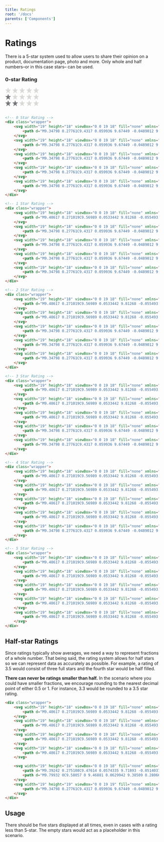 ```yaml
---
title: Ratings
root: '/docs'
parents: ['Components']
---
```



# Ratings

There is a 5-star system used to allow users to share their opinion on a product, documentation page, photo and more. Only whole and half numbers–or in this case stars– can be used.

### 0-star Rating

<ComponentPreview>
<div class="wrapper">
    <svg width="19" height="18" viewBox="0 0 19 18" fill="none" xmlns="http://www.w3.org/2000/svg">
        <path d="M9.34798 0.27761C9.4317 0.059936 9.67449 -0.0489012 9.8838 0.0348197C10.001 0.0766801 10.0847 0.168773 10.1266 0.27761L12.2447 6.28877H18.2308C18.4652 6.28877 18.6494 6.47296 18.6494 6.70738C18.6494 6.83296 18.5991 6.95017 18.5071 7.02552L13.5089 11.1697L15.6019 17.4571C15.6773 17.6748 15.5517 17.9176 15.334 17.9846C15.2084 18.0264 15.0661 18.0013 14.9573 17.926L9.74147 14.0999L4.52566 17.926C4.34147 18.0599 4.07356 18.0181 3.93961 17.8339C3.86426 17.7251 3.83914 17.5827 3.881 17.4571L5.97403 11.1697L0.975888 7.02552C0.800074 6.87482 0.774958 6.60691 0.934028 6.4311C1.00938 6.33901 1.11821 6.28877 1.2438 6.28877H7.22984L9.34798 0.27761Z" fill="#D9D9D6" />
    </svg>
    <svg width="19" height="18" viewBox="0 0 19 18" fill="none" xmlns="http://www.w3.org/2000/svg">
        <path d="M9.34798 0.27761C9.4317 0.059936 9.67449 -0.0489012 9.8838 0.0348197C10.001 0.0766801 10.0847 0.168773 10.1266 0.27761L12.2447 6.28877H18.2308C18.4652 6.28877 18.6494 6.47296 18.6494 6.70738C18.6494 6.83296 18.5991 6.95017 18.5071 7.02552L13.5089 11.1697L15.6019 17.4571C15.6773 17.6748 15.5517 17.9176 15.334 17.9846C15.2084 18.0264 15.0661 18.0013 14.9573 17.926L9.74147 14.0999L4.52566 17.926C4.34147 18.0599 4.07356 18.0181 3.93961 17.8339C3.86426 17.7251 3.83914 17.5827 3.881 17.4571L5.97403 11.1697L0.975888 7.02552C0.800074 6.87482 0.774958 6.60691 0.934028 6.4311C1.00938 6.33901 1.11821 6.28877 1.2438 6.28877H7.22984L9.34798 0.27761Z" fill="#D9D9D6" />
    </svg>
    <svg width="19" height="18" viewBox="0 0 19 18" fill="none" xmlns="http://www.w3.org/2000/svg">
        <path d="M9.34798 0.27761C9.4317 0.059936 9.67449 -0.0489012 9.8838 0.0348197C10.001 0.0766801 10.0847 0.168773 10.1266 0.27761L12.2447 6.28877H18.2308C18.4652 6.28877 18.6494 6.47296 18.6494 6.70738C18.6494 6.83296 18.5991 6.95017 18.5071 7.02552L13.5089 11.1697L15.6019 17.4571C15.6773 17.6748 15.5517 17.9176 15.334 17.9846C15.2084 18.0264 15.0661 18.0013 14.9573 17.926L9.74147 14.0999L4.52566 17.926C4.34147 18.0599 4.07356 18.0181 3.93961 17.8339C3.86426 17.7251 3.83914 17.5827 3.881 17.4571L5.97403 11.1697L0.975888 7.02552C0.800074 6.87482 0.774958 6.60691 0.934028 6.4311C1.00938 6.33901 1.11821 6.28877 1.2438 6.28877H7.22984L9.34798 0.27761Z" fill="#D9D9D6" />
    </svg>
    <svg width="19" height="18" viewBox="0 0 19 18" fill="none" xmlns="http://www.w3.org/2000/svg">
        <path d="M9.34798 0.27761C9.4317 0.059936 9.67449 -0.0489012 9.8838 0.0348197C10.001 0.0766801 10.0847 0.168773 10.1266 0.27761L12.2447 6.28877H18.2308C18.4652 6.28877 18.6494 6.47296 18.6494 6.70738C18.6494 6.83296 18.5991 6.95017 18.5071 7.02552L13.5089 11.1697L15.6019 17.4571C15.6773 17.6748 15.5517 17.9176 15.334 17.9846C15.2084 18.0264 15.0661 18.0013 14.9573 17.926L9.74147 14.0999L4.52566 17.926C4.34147 18.0599 4.07356 18.0181 3.93961 17.8339C3.86426 17.7251 3.83914 17.5827 3.881 17.4571L5.97403 11.1697L0.975888 7.02552C0.800074 6.87482 0.774958 6.60691 0.934028 6.4311C1.00938 6.33901 1.11821 6.28877 1.2438 6.28877H7.22984L9.34798 0.27761Z" fill="#D9D9D6" />
    </svg>
    <svg width="19" height="18" viewBox="0 0 19 18" fill="none" xmlns="http://www.w3.org/2000/svg">
        <path d="M9.34798 0.27761C9.4317 0.059936 9.67449 -0.0489012 9.8838 0.0348197C10.001 0.0766801 10.0847 0.168773 10.1266 0.27761L12.2447 6.28877H18.2308C18.4652 6.28877 18.6494 6.47296 18.6494 6.70738C18.6494 6.83296 18.5991 6.95017 18.5071 7.02552L13.5089 11.1697L15.6019 17.4571C15.6773 17.6748 15.5517 17.9176 15.334 17.9846C15.2084 18.0264 15.0661 18.0013 14.9573 17.926L9.74147 14.0999L4.52566 17.926C4.34147 18.0599 4.07356 18.0181 3.93961 17.8339C3.86426 17.7251 3.83914 17.5827 3.881 17.4571L5.97403 11.1697L0.975888 7.02552C0.800074 6.87482 0.774958 6.60691 0.934028 6.4311C1.00938 6.33901 1.11821 6.28877 1.2438 6.28877H7.22984L9.34798 0.27761Z" fill="#D9D9D6" />
    </svg>
</div>
<div class="wrapper mb-3">
    <svg width="19" height="18" viewBox="0 0 19 18" fill="none" xmlns="http://www.w3.org/2000/svg">
        <path d="M9.48617 0.271019C9.56989 0.0533442 9.81268 -0.055493 10.022 0.0282279C10.1392 0.0700883 10.2229 0.162181 10.2648 0.271019L12.3829 6.28218H18.369C18.6034 6.28218 18.7876 6.46637 18.7876 6.70079C18.7876 6.82637 18.7373 6.94358 18.6452 7.01893L13.6471 11.1631L15.7401 17.4506C15.8155 17.6682 15.6899 17.911 15.4722 17.978C15.3466 18.0199 15.2043 17.9947 15.0955 17.9194L9.87965 14.0933L4.66384 17.9194C4.47965 18.0533 4.21175 18.0115 4.07779 17.8273C4.00244 17.7185 3.97733 17.5761 4.01919 17.4506L6.11221 11.1631L1.11407 7.01893C0.938258 6.86823 0.913142 6.60032 1.07221 6.42451C1.14756 6.33241 1.2564 6.28218 1.38198 6.28218H7.36803L9.48617 0.271019Z" fill="#747679" />
    </svg>
    <svg width="19" height="18" viewBox="0 0 19 18" fill="none" xmlns="http://www.w3.org/2000/svg">
        <path d="M9.34798 0.27761C9.4317 0.059936 9.67449 -0.0489012 9.8838 0.0348197C10.001 0.0766801 10.0847 0.168773 10.1266 0.27761L12.2447 6.28877H18.2308C18.4652 6.28877 18.6494 6.47296 18.6494 6.70738C18.6494 6.83296 18.5991 6.95017 18.5071 7.02552L13.5089 11.1697L15.6019 17.4571C15.6773 17.6748 15.5517 17.9176 15.334 17.9846C15.2084 18.0264 15.0661 18.0013 14.9573 17.926L9.74147 14.0999L4.52566 17.926C4.34147 18.0599 4.07356 18.0181 3.93961 17.8339C3.86426 17.7251 3.83914 17.5827 3.881 17.4571L5.97403 11.1697L0.975888 7.02552C0.800074 6.87482 0.774958 6.60691 0.934028 6.4311C1.00938 6.33901 1.11821 6.28877 1.2438 6.28877H7.22984L9.34798 0.27761Z" fill="#D9D9D6" />
    </svg>
    <svg width="19" height="18" viewBox="0 0 19 18" fill="none" xmlns="http://www.w3.org/2000/svg">
        <path d="M9.34798 0.27761C9.4317 0.059936 9.67449 -0.0489012 9.8838 0.0348197C10.001 0.0766801 10.0847 0.168773 10.1266 0.27761L12.2447 6.28877H18.2308C18.4652 6.28877 18.6494 6.47296 18.6494 6.70738C18.6494 6.83296 18.5991 6.95017 18.5071 7.02552L13.5089 11.1697L15.6019 17.4571C15.6773 17.6748 15.5517 17.9176 15.334 17.9846C15.2084 18.0264 15.0661 18.0013 14.9573 17.926L9.74147 14.0999L4.52566 17.926C4.34147 18.0599 4.07356 18.0181 3.93961 17.8339C3.86426 17.7251 3.83914 17.5827 3.881 17.4571L5.97403 11.1697L0.975888 7.02552C0.800074 6.87482 0.774958 6.60691 0.934028 6.4311C1.00938 6.33901 1.11821 6.28877 1.2438 6.28877H7.22984L9.34798 0.27761Z" fill="#D9D9D6" />
    </svg>
    <svg width="19" height="18" viewBox="0 0 19 18" fill="none" xmlns="http://www.w3.org/2000/svg">
        <path d="M9.34798 0.27761C9.4317 0.059936 9.67449 -0.0489012 9.8838 0.0348197C10.001 0.0766801 10.0847 0.168773 10.1266 0.27761L12.2447 6.28877H18.2308C18.4652 6.28877 18.6494 6.47296 18.6494 6.70738C18.6494 6.83296 18.5991 6.95017 18.5071 7.02552L13.5089 11.1697L15.6019 17.4571C15.6773 17.6748 15.5517 17.9176 15.334 17.9846C15.2084 18.0264 15.0661 18.0013 14.9573 17.926L9.74147 14.0999L4.52566 17.926C4.34147 18.0599 4.07356 18.0181 3.93961 17.8339C3.86426 17.7251 3.83914 17.5827 3.881 17.4571L5.97403 11.1697L0.975888 7.02552C0.800074 6.87482 0.774958 6.60691 0.934028 6.4311C1.00938 6.33901 1.11821 6.28877 1.2438 6.28877H7.22984L9.34798 0.27761Z" fill="#D9D9D6" />
    </svg>
    <svg width="19" height="18" viewBox="0 0 19 18" fill="none" xmlns="http://www.w3.org/2000/svg">
        <path d="M9.34798 0.27761C9.4317 0.059936 9.67449 -0.0489012 9.8838 0.0348197C10.001 0.0766801 10.0847 0.168773 10.1266 0.27761L12.2447 6.28877H18.2308C18.4652 6.28877 18.6494 6.47296 18.6494 6.70738C18.6494 6.83296 18.5991 6.95017 18.5071 7.02552L13.5089 11.1697L15.6019 17.4571C15.6773 17.6748 15.5517 17.9176 15.334 17.9846C15.2084 18.0264 15.0661 18.0013 14.9573 17.926L9.74147 14.0999L4.52566 17.926C4.34147 18.0599 4.07356 18.0181 3.93961 17.8339C3.86426 17.7251 3.83914 17.5827 3.881 17.4571L5.97403 11.1697L0.975888 7.02552C0.800074 6.87482 0.774958 6.60691 0.934028 6.4311C1.00938 6.33901 1.11821 6.28877 1.2438 6.28877H7.22984L9.34798 0.27761Z" fill="#D9D9D6" />
    </svg>
</div>
<div class="wrapper mb-3">
    <svg width="19" height="18" viewBox="0 0 19 18" fill="none" xmlns="http://www.w3.org/2000/svg">
        <path d="M9.48617 0.271019C9.56989 0.0533442 9.81268 -0.055493 10.022 0.0282279C10.1392 0.0700883 10.2229 0.162181 10.2648 0.271019L12.3829 6.28218H18.369C18.6034 6.28218 18.7876 6.46637 18.7876 6.70079C18.7876 6.82637 18.7373 6.94358 18.6452 7.01893L13.6471 11.1631L15.7401 17.4506C15.8155 17.6682 15.6899 17.911 15.4722 17.978C15.3466 18.0199 15.2043 17.9947 15.0955 17.9194L9.87965 14.0933L4.66384 17.9194C4.47965 18.0533 4.21175 18.0115 4.07779 17.8273C4.00244 17.7185 3.97733 17.5761 4.01919 17.4506L6.11221 11.1631L1.11407 7.01893C0.938258 6.86823 0.913142 6.60032 1.07221 6.42451C1.14756 6.33241 1.2564 6.28218 1.38198 6.28218H7.36803L9.48617 0.271019Z" fill="#747679" />
    </svg>
    <svg width="19" height="18" viewBox="0 0 19 18" fill="none" xmlns="http://www.w3.org/2000/svg">
        <path d="M9.48617 0.271019C9.56989 0.0533442 9.81268 -0.055493 10.022 0.0282279C10.1392 0.0700883 10.2229 0.162181 10.2648 0.271019L12.3829 6.28218H18.369C18.6034 6.28218 18.7876 6.46637 18.7876 6.70079C18.7876 6.82637 18.7373 6.94358 18.6452 7.01893L13.6471 11.1631L15.7401 17.4506C15.8155 17.6682 15.6899 17.911 15.4722 17.978C15.3466 18.0199 15.2043 17.9947 15.0955 17.9194L9.87965 14.0933L4.66384 17.9194C4.47965 18.0533 4.21175 18.0115 4.07779 17.8273C4.00244 17.7185 3.97733 17.5761 4.01919 17.4506L6.11221 11.1631L1.11407 7.01893C0.938258 6.86823 0.913142 6.60032 1.07221 6.42451C1.14756 6.33241 1.2564 6.28218 1.38198 6.28218H7.36803L9.48617 0.271019Z" fill="#747679" />
    </svg>
    <svg width="19" height="18" viewBox="0 0 19 18" fill="none" xmlns="http://www.w3.org/2000/svg">
        <path d="M9.34798 0.27761C9.4317 0.059936 9.67449 -0.0489012 9.8838 0.0348197C10.001 0.0766801 10.0847 0.168773 10.1266 0.27761L12.2447 6.28877H18.2308C18.4652 6.28877 18.6494 6.47296 18.6494 6.70738C18.6494 6.83296 18.5991 6.95017 18.5071 7.02552L13.5089 11.1697L15.6019 17.4571C15.6773 17.6748 15.5517 17.9176 15.334 17.9846C15.2084 18.0264 15.0661 18.0013 14.9573 17.926L9.74147 14.0999L4.52566 17.926C4.34147 18.0599 4.07356 18.0181 3.93961 17.8339C3.86426 17.7251 3.83914 17.5827 3.881 17.4571L5.97403 11.1697L0.975888 7.02552C0.800074 6.87482 0.774958 6.60691 0.934028 6.4311C1.00938 6.33901 1.11821 6.28877 1.2438 6.28877H7.22984L9.34798 0.27761Z" fill="#D9D9D6" />
    </svg>
    <svg width="19" height="18" viewBox="0 0 19 18" fill="none" xmlns="http://www.w3.org/2000/svg">
        <path d="M9.34798 0.27761C9.4317 0.059936 9.67449 -0.0489012 9.8838 0.0348197C10.001 0.0766801 10.0847 0.168773 10.1266 0.27761L12.2447 6.28877H18.2308C18.4652 6.28877 18.6494 6.47296 18.6494 6.70738C18.6494 6.83296 18.5991 6.95017 18.5071 7.02552L13.5089 11.1697L15.6019 17.4571C15.6773 17.6748 15.5517 17.9176 15.334 17.9846C15.2084 18.0264 15.0661 18.0013 14.9573 17.926L9.74147 14.0999L4.52566 17.926C4.34147 18.0599 4.07356 18.0181 3.93961 17.8339C3.86426 17.7251 3.83914 17.5827 3.881 17.4571L5.97403 11.1697L0.975888 7.02552C0.800074 6.87482 0.774958 6.60691 0.934028 6.4311C1.00938 6.33901 1.11821 6.28877 1.2438 6.28877H7.22984L9.34798 0.27761Z" fill="#D9D9D6" />
    </svg>
    <svg width="19" height="18" viewBox="0 0 19 18" fill="none" xmlns="http://www.w3.org/2000/svg">
        <path d="M9.34798 0.27761C9.4317 0.059936 9.67449 -0.0489012 9.8838 0.0348197C10.001 0.0766801 10.0847 0.168773 10.1266 0.27761L12.2447 6.28877H18.2308C18.4652 6.28877 18.6494 6.47296 18.6494 6.70738C18.6494 6.83296 18.5991 6.95017 18.5071 7.02552L13.5089 11.1697L15.6019 17.4571C15.6773 17.6748 15.5517 17.9176 15.334 17.9846C15.2084 18.0264 15.0661 18.0013 14.9573 17.926L9.74147 14.0999L4.52566 17.926C4.34147 18.0599 4.07356 18.0181 3.93961 17.8339C3.86426 17.7251 3.83914 17.5827 3.881 17.4571L5.97403 11.1697L0.975888 7.02552C0.800074 6.87482 0.774958 6.60691 0.934028 6.4311C1.00938 6.33901 1.11821 6.28877 1.2438 6.28877H7.22984L9.34798 0.27761Z" fill="#D9D9D6" />
    </svg>
</div>
</ComponentPreview>

```html

<!-- 0 Star Rating -->
<div class="wrapper">
    <svg width="19" height="18" viewBox="0 0 19 18" fill="none" xmlns="http://www.w3.org/2000/svg">
        <path d="M9.34798 0.27761C9.4317 0.059936 9.67449 -0.0489012 9.8838 0.0348197C10.001 0.0766801 10.0847 0.168773 10.1266 0.27761L12.2447 6.28877H18.2308C18.4652 6.28877 18.6494 6.47296 18.6494 6.70738C18.6494 6.83296 18.5991 6.95017 18.5071 7.02552L13.5089 11.1697L15.6019 17.4571C15.6773 17.6748 15.5517 17.9176 15.334 17.9846C15.2084 18.0264 15.0661 18.0013 14.9573 17.926L9.74147 14.0999L4.52566 17.926C4.34147 18.0599 4.07356 18.0181 3.93961 17.8339C3.86426 17.7251 3.83914 17.5827 3.881 17.4571L5.97403 11.1697L0.975888 7.02552C0.800074 6.87482 0.774958 6.60691 0.934028 6.4311C1.00938 6.33901 1.11821 6.28877 1.2438 6.28877H7.22984L9.34798 0.27761Z" fill="#D9D9D6" />
    </svg>
    <svg width="19" height="18" viewBox="0 0 19 18" fill="none" xmlns="http://www.w3.org/2000/svg">
        <path d="M9.34798 0.27761C9.4317 0.059936 9.67449 -0.0489012 9.8838 0.0348197C10.001 0.0766801 10.0847 0.168773 10.1266 0.27761L12.2447 6.28877H18.2308C18.4652 6.28877 18.6494 6.47296 18.6494 6.70738C18.6494 6.83296 18.5991 6.95017 18.5071 7.02552L13.5089 11.1697L15.6019 17.4571C15.6773 17.6748 15.5517 17.9176 15.334 17.9846C15.2084 18.0264 15.0661 18.0013 14.9573 17.926L9.74147 14.0999L4.52566 17.926C4.34147 18.0599 4.07356 18.0181 3.93961 17.8339C3.86426 17.7251 3.83914 17.5827 3.881 17.4571L5.97403 11.1697L0.975888 7.02552C0.800074 6.87482 0.774958 6.60691 0.934028 6.4311C1.00938 6.33901 1.11821 6.28877 1.2438 6.28877H7.22984L9.34798 0.27761Z" fill="#D9D9D6" />
    </svg>
    <svg width="19" height="18" viewBox="0 0 19 18" fill="none" xmlns="http://www.w3.org/2000/svg">
        <path d="M9.34798 0.27761C9.4317 0.059936 9.67449 -0.0489012 9.8838 0.0348197C10.001 0.0766801 10.0847 0.168773 10.1266 0.27761L12.2447 6.28877H18.2308C18.4652 6.28877 18.6494 6.47296 18.6494 6.70738C18.6494 6.83296 18.5991 6.95017 18.5071 7.02552L13.5089 11.1697L15.6019 17.4571C15.6773 17.6748 15.5517 17.9176 15.334 17.9846C15.2084 18.0264 15.0661 18.0013 14.9573 17.926L9.74147 14.0999L4.52566 17.926C4.34147 18.0599 4.07356 18.0181 3.93961 17.8339C3.86426 17.7251 3.83914 17.5827 3.881 17.4571L5.97403 11.1697L0.975888 7.02552C0.800074 6.87482 0.774958 6.60691 0.934028 6.4311C1.00938 6.33901 1.11821 6.28877 1.2438 6.28877H7.22984L9.34798 0.27761Z" fill="#D9D9D6" />
    </svg>
    <svg width="19" height="18" viewBox="0 0 19 18" fill="none" xmlns="http://www.w3.org/2000/svg">
        <path d="M9.34798 0.27761C9.4317 0.059936 9.67449 -0.0489012 9.8838 0.0348197C10.001 0.0766801 10.0847 0.168773 10.1266 0.27761L12.2447 6.28877H18.2308C18.4652 6.28877 18.6494 6.47296 18.6494 6.70738C18.6494 6.83296 18.5991 6.95017 18.5071 7.02552L13.5089 11.1697L15.6019 17.4571C15.6773 17.6748 15.5517 17.9176 15.334 17.9846C15.2084 18.0264 15.0661 18.0013 14.9573 17.926L9.74147 14.0999L4.52566 17.926C4.34147 18.0599 4.07356 18.0181 3.93961 17.8339C3.86426 17.7251 3.83914 17.5827 3.881 17.4571L5.97403 11.1697L0.975888 7.02552C0.800074 6.87482 0.774958 6.60691 0.934028 6.4311C1.00938 6.33901 1.11821 6.28877 1.2438 6.28877H7.22984L9.34798 0.27761Z" fill="#D9D9D6" />
    </svg>
    <svg width="19" height="18" viewBox="0 0 19 18" fill="none" xmlns="http://www.w3.org/2000/svg">
        <path d="M9.34798 0.27761C9.4317 0.059936 9.67449 -0.0489012 9.8838 0.0348197C10.001 0.0766801 10.0847 0.168773 10.1266 0.27761L12.2447 6.28877H18.2308C18.4652 6.28877 18.6494 6.47296 18.6494 6.70738C18.6494 6.83296 18.5991 6.95017 18.5071 7.02552L13.5089 11.1697L15.6019 17.4571C15.6773 17.6748 15.5517 17.9176 15.334 17.9846C15.2084 18.0264 15.0661 18.0013 14.9573 17.926L9.74147 14.0999L4.52566 17.926C4.34147 18.0599 4.07356 18.0181 3.93961 17.8339C3.86426 17.7251 3.83914 17.5827 3.881 17.4571L5.97403 11.1697L0.975888 7.02552C0.800074 6.87482 0.774958 6.60691 0.934028 6.4311C1.00938 6.33901 1.11821 6.28877 1.2438 6.28877H7.22984L9.34798 0.27761Z" fill="#D9D9D6" />
    </svg>
</div>

<!-- 1 Star Rating -->
<div class="wrapper">
    <svg width="19" height="18" viewBox="0 0 19 18" fill="none" xmlns="http://www.w3.org/2000/svg">
        <path d="M9.48617 0.271019C9.56989 0.0533442 9.81268 -0.055493 10.022 0.0282279C10.1392 0.0700883 10.2229 0.162181 10.2648 0.271019L12.3829 6.28218H18.369C18.6034 6.28218 18.7876 6.46637 18.7876 6.70079C18.7876 6.82637 18.7373 6.94358 18.6452 7.01893L13.6471 11.1631L15.7401 17.4506C15.8155 17.6682 15.6899 17.911 15.4722 17.978C15.3466 18.0199 15.2043 17.9947 15.0955 17.9194L9.87965 14.0933L4.66384 17.9194C4.47965 18.0533 4.21175 18.0115 4.07779 17.8273C4.00244 17.7185 3.97733 17.5761 4.01919 17.4506L6.11221 11.1631L1.11407 7.01893C0.938258 6.86823 0.913142 6.60032 1.07221 6.42451C1.14756 6.33241 1.2564 6.28218 1.38198 6.28218H7.36803L9.48617 0.271019Z" fill="#747679" />
    </svg>
    <svg width="19" height="18" viewBox="0 0 19 18" fill="none" xmlns="http://www.w3.org/2000/svg">
        <path d="M9.34798 0.27761C9.4317 0.059936 9.67449 -0.0489012 9.8838 0.0348197C10.001 0.0766801 10.0847 0.168773 10.1266 0.27761L12.2447 6.28877H18.2308C18.4652 6.28877 18.6494 6.47296 18.6494 6.70738C18.6494 6.83296 18.5991 6.95017 18.5071 7.02552L13.5089 11.1697L15.6019 17.4571C15.6773 17.6748 15.5517 17.9176 15.334 17.9846C15.2084 18.0264 15.0661 18.0013 14.9573 17.926L9.74147 14.0999L4.52566 17.926C4.34147 18.0599 4.07356 18.0181 3.93961 17.8339C3.86426 17.7251 3.83914 17.5827 3.881 17.4571L5.97403 11.1697L0.975888 7.02552C0.800074 6.87482 0.774958 6.60691 0.934028 6.4311C1.00938 6.33901 1.11821 6.28877 1.2438 6.28877H7.22984L9.34798 0.27761Z" fill="#D9D9D6" />
    </svg>
    <svg width="19" height="18" viewBox="0 0 19 18" fill="none" xmlns="http://www.w3.org/2000/svg">
        <path d="M9.34798 0.27761C9.4317 0.059936 9.67449 -0.0489012 9.8838 0.0348197C10.001 0.0766801 10.0847 0.168773 10.1266 0.27761L12.2447 6.28877H18.2308C18.4652 6.28877 18.6494 6.47296 18.6494 6.70738C18.6494 6.83296 18.5991 6.95017 18.5071 7.02552L13.5089 11.1697L15.6019 17.4571C15.6773 17.6748 15.5517 17.9176 15.334 17.9846C15.2084 18.0264 15.0661 18.0013 14.9573 17.926L9.74147 14.0999L4.52566 17.926C4.34147 18.0599 4.07356 18.0181 3.93961 17.8339C3.86426 17.7251 3.83914 17.5827 3.881 17.4571L5.97403 11.1697L0.975888 7.02552C0.800074 6.87482 0.774958 6.60691 0.934028 6.4311C1.00938 6.33901 1.11821 6.28877 1.2438 6.28877H7.22984L9.34798 0.27761Z" fill="#D9D9D6" />
    </svg>
    <svg width="19" height="18" viewBox="0 0 19 18" fill="none" xmlns="http://www.w3.org/2000/svg">
        <path d="M9.34798 0.27761C9.4317 0.059936 9.67449 -0.0489012 9.8838 0.0348197C10.001 0.0766801 10.0847 0.168773 10.1266 0.27761L12.2447 6.28877H18.2308C18.4652 6.28877 18.6494 6.47296 18.6494 6.70738C18.6494 6.83296 18.5991 6.95017 18.5071 7.02552L13.5089 11.1697L15.6019 17.4571C15.6773 17.6748 15.5517 17.9176 15.334 17.9846C15.2084 18.0264 15.0661 18.0013 14.9573 17.926L9.74147 14.0999L4.52566 17.926C4.34147 18.0599 4.07356 18.0181 3.93961 17.8339C3.86426 17.7251 3.83914 17.5827 3.881 17.4571L5.97403 11.1697L0.975888 7.02552C0.800074 6.87482 0.774958 6.60691 0.934028 6.4311C1.00938 6.33901 1.11821 6.28877 1.2438 6.28877H7.22984L9.34798 0.27761Z" fill="#D9D9D6" />
    </svg>
    <svg width="19" height="18" viewBox="0 0 19 18" fill="none" xmlns="http://www.w3.org/2000/svg">
        <path d="M9.34798 0.27761C9.4317 0.059936 9.67449 -0.0489012 9.8838 0.0348197C10.001 0.0766801 10.0847 0.168773 10.1266 0.27761L12.2447 6.28877H18.2308C18.4652 6.28877 18.6494 6.47296 18.6494 6.70738C18.6494 6.83296 18.5991 6.95017 18.5071 7.02552L13.5089 11.1697L15.6019 17.4571C15.6773 17.6748 15.5517 17.9176 15.334 17.9846C15.2084 18.0264 15.0661 18.0013 14.9573 17.926L9.74147 14.0999L4.52566 17.926C4.34147 18.0599 4.07356 18.0181 3.93961 17.8339C3.86426 17.7251 3.83914 17.5827 3.881 17.4571L5.97403 11.1697L0.975888 7.02552C0.800074 6.87482 0.774958 6.60691 0.934028 6.4311C1.00938 6.33901 1.11821 6.28877 1.2438 6.28877H7.22984L9.34798 0.27761Z" fill="#D9D9D6" />
    </svg>
</div>

<!-- 2 Star Rating -->
<div class="wrapper">
    <svg width="19" height="18" viewBox="0 0 19 18" fill="none" xmlns="http://www.w3.org/2000/svg">
        <path d="M9.48617 0.271019C9.56989 0.0533442 9.81268 -0.055493 10.022 0.0282279C10.1392 0.0700883 10.2229 0.162181 10.2648 0.271019L12.3829 6.28218H18.369C18.6034 6.28218 18.7876 6.46637 18.7876 6.70079C18.7876 6.82637 18.7373 6.94358 18.6452 7.01893L13.6471 11.1631L15.7401 17.4506C15.8155 17.6682 15.6899 17.911 15.4722 17.978C15.3466 18.0199 15.2043 17.9947 15.0955 17.9194L9.87965 14.0933L4.66384 17.9194C4.47965 18.0533 4.21175 18.0115 4.07779 17.8273C4.00244 17.7185 3.97733 17.5761 4.01919 17.4506L6.11221 11.1631L1.11407 7.01893C0.938258 6.86823 0.913142 6.60032 1.07221 6.42451C1.14756 6.33241 1.2564 6.28218 1.38198 6.28218H7.36803L9.48617 0.271019Z" fill="#747679" />
    </svg>
    <svg width="19" height="18" viewBox="0 0 19 18" fill="none" xmlns="http://www.w3.org/2000/svg">
        <path d="M9.48617 0.271019C9.56989 0.0533442 9.81268 -0.055493 10.022 0.0282279C10.1392 0.0700883 10.2229 0.162181 10.2648 0.271019L12.3829 6.28218H18.369C18.6034 6.28218 18.7876 6.46637 18.7876 6.70079C18.7876 6.82637 18.7373 6.94358 18.6452 7.01893L13.6471 11.1631L15.7401 17.4506C15.8155 17.6682 15.6899 17.911 15.4722 17.978C15.3466 18.0199 15.2043 17.9947 15.0955 17.9194L9.87965 14.0933L4.66384 17.9194C4.47965 18.0533 4.21175 18.0115 4.07779 17.8273C4.00244 17.7185 3.97733 17.5761 4.01919 17.4506L6.11221 11.1631L1.11407 7.01893C0.938258 6.86823 0.913142 6.60032 1.07221 6.42451C1.14756 6.33241 1.2564 6.28218 1.38198 6.28218H7.36803L9.48617 0.271019Z" fill="#747679" />
    </svg>
    <svg width="19" height="18" viewBox="0 0 19 18" fill="none" xmlns="http://www.w3.org/2000/svg">
        <path d="M9.34798 0.27761C9.4317 0.059936 9.67449 -0.0489012 9.8838 0.0348197C10.001 0.0766801 10.0847 0.168773 10.1266 0.27761L12.2447 6.28877H18.2308C18.4652 6.28877 18.6494 6.47296 18.6494 6.70738C18.6494 6.83296 18.5991 6.95017 18.5071 7.02552L13.5089 11.1697L15.6019 17.4571C15.6773 17.6748 15.5517 17.9176 15.334 17.9846C15.2084 18.0264 15.0661 18.0013 14.9573 17.926L9.74147 14.0999L4.52566 17.926C4.34147 18.0599 4.07356 18.0181 3.93961 17.8339C3.86426 17.7251 3.83914 17.5827 3.881 17.4571L5.97403 11.1697L0.975888 7.02552C0.800074 6.87482 0.774958 6.60691 0.934028 6.4311C1.00938 6.33901 1.11821 6.28877 1.2438 6.28877H7.22984L9.34798 0.27761Z" fill="#D9D9D6" />
    </svg>
    <svg width="19" height="18" viewBox="0 0 19 18" fill="none" xmlns="http://www.w3.org/2000/svg">
        <path d="M9.34798 0.27761C9.4317 0.059936 9.67449 -0.0489012 9.8838 0.0348197C10.001 0.0766801 10.0847 0.168773 10.1266 0.27761L12.2447 6.28877H18.2308C18.4652 6.28877 18.6494 6.47296 18.6494 6.70738C18.6494 6.83296 18.5991 6.95017 18.5071 7.02552L13.5089 11.1697L15.6019 17.4571C15.6773 17.6748 15.5517 17.9176 15.334 17.9846C15.2084 18.0264 15.0661 18.0013 14.9573 17.926L9.74147 14.0999L4.52566 17.926C4.34147 18.0599 4.07356 18.0181 3.93961 17.8339C3.86426 17.7251 3.83914 17.5827 3.881 17.4571L5.97403 11.1697L0.975888 7.02552C0.800074 6.87482 0.774958 6.60691 0.934028 6.4311C1.00938 6.33901 1.11821 6.28877 1.2438 6.28877H7.22984L9.34798 0.27761Z" fill="#D9D9D6" />
    </svg>
    <svg width="19" height="18" viewBox="0 0 19 18" fill="none" xmlns="http://www.w3.org/2000/svg">
        <path d="M9.34798 0.27761C9.4317 0.059936 9.67449 -0.0489012 9.8838 0.0348197C10.001 0.0766801 10.0847 0.168773 10.1266 0.27761L12.2447 6.28877H18.2308C18.4652 6.28877 18.6494 6.47296 18.6494 6.70738C18.6494 6.83296 18.5991 6.95017 18.5071 7.02552L13.5089 11.1697L15.6019 17.4571C15.6773 17.6748 15.5517 17.9176 15.334 17.9846C15.2084 18.0264 15.0661 18.0013 14.9573 17.926L9.74147 14.0999L4.52566 17.926C4.34147 18.0599 4.07356 18.0181 3.93961 17.8339C3.86426 17.7251 3.83914 17.5827 3.881 17.4571L5.97403 11.1697L0.975888 7.02552C0.800074 6.87482 0.774958 6.60691 0.934028 6.4311C1.00938 6.33901 1.11821 6.28877 1.2438 6.28877H7.22984L9.34798 0.27761Z" fill="#D9D9D6" />
    </svg>
</div>

<!-- 3 Star Rating -->
<div class="wrapper">
    <svg width="19" height="18" viewBox="0 0 19 18" fill="none" xmlns="http://www.w3.org/2000/svg">
        <path d="M9.48617 0.271019C9.56989 0.0533442 9.81268 -0.055493 10.022 0.0282279C10.1392 0.0700883 10.2229 0.162181 10.2648 0.271019L12.3829 6.28218H18.369C18.6034 6.28218 18.7876 6.46637 18.7876 6.70079C18.7876 6.82637 18.7373 6.94358 18.6452 7.01893L13.6471 11.1631L15.7401 17.4506C15.8155 17.6682 15.6899 17.911 15.4722 17.978C15.3466 18.0199 15.2043 17.9947 15.0955 17.9194L9.87965 14.0933L4.66384 17.9194C4.47965 18.0533 4.21175 18.0115 4.07779 17.8273C4.00244 17.7185 3.97733 17.5761 4.01919 17.4506L6.11221 11.1631L1.11407 7.01893C0.938258 6.86823 0.913142 6.60032 1.07221 6.42451C1.14756 6.33241 1.2564 6.28218 1.38198 6.28218H7.36803L9.48617 0.271019Z" fill="#747679" />
    </svg>
    <svg width="19" height="18" viewBox="0 0 19 18" fill="none" xmlns="http://www.w3.org/2000/svg">
        <path d="M9.48617 0.271019C9.56989 0.0533442 9.81268 -0.055493 10.022 0.0282279C10.1392 0.0700883 10.2229 0.162181 10.2648 0.271019L12.3829 6.28218H18.369C18.6034 6.28218 18.7876 6.46637 18.7876 6.70079C18.7876 6.82637 18.7373 6.94358 18.6452 7.01893L13.6471 11.1631L15.7401 17.4506C15.8155 17.6682 15.6899 17.911 15.4722 17.978C15.3466 18.0199 15.2043 17.9947 15.0955 17.9194L9.87965 14.0933L4.66384 17.9194C4.47965 18.0533 4.21175 18.0115 4.07779 17.8273C4.00244 17.7185 3.97733 17.5761 4.01919 17.4506L6.11221 11.1631L1.11407 7.01893C0.938258 6.86823 0.913142 6.60032 1.07221 6.42451C1.14756 6.33241 1.2564 6.28218 1.38198 6.28218H7.36803L9.48617 0.271019Z" fill="#747679" />
    </svg>
    <svg width="19" height="18" viewBox="0 0 19 18" fill="none" xmlns="http://www.w3.org/2000/svg">
        <path d="M9.48617 0.271019C9.56989 0.0533442 9.81268 -0.055493 10.022 0.0282279C10.1392 0.0700883 10.2229 0.162181 10.2648 0.271019L12.3829 6.28218H18.369C18.6034 6.28218 18.7876 6.46637 18.7876 6.70079C18.7876 6.82637 18.7373 6.94358 18.6452 7.01893L13.6471 11.1631L15.7401 17.4506C15.8155 17.6682 15.6899 17.911 15.4722 17.978C15.3466 18.0199 15.2043 17.9947 15.0955 17.9194L9.87965 14.0933L4.66384 17.9194C4.47965 18.0533 4.21175 18.0115 4.07779 17.8273C4.00244 17.7185 3.97733 17.5761 4.01919 17.4506L6.11221 11.1631L1.11407 7.01893C0.938258 6.86823 0.913142 6.60032 1.07221 6.42451C1.14756 6.33241 1.2564 6.28218 1.38198 6.28218H7.36803L9.48617 0.271019Z" fill="#747679" />
    </svg>
    <svg width="19" height="18" viewBox="0 0 19 18" fill="none" xmlns="http://www.w3.org/2000/svg">
        <path d="M9.34798 0.27761C9.4317 0.059936 9.67449 -0.0489012 9.8838 0.0348197C10.001 0.0766801 10.0847 0.168773 10.1266 0.27761L12.2447 6.28877H18.2308C18.4652 6.28877 18.6494 6.47296 18.6494 6.70738C18.6494 6.83296 18.5991 6.95017 18.5071 7.02552L13.5089 11.1697L15.6019 17.4571C15.6773 17.6748 15.5517 17.9176 15.334 17.9846C15.2084 18.0264 15.0661 18.0013 14.9573 17.926L9.74147 14.0999L4.52566 17.926C4.34147 18.0599 4.07356 18.0181 3.93961 17.8339C3.86426 17.7251 3.83914 17.5827 3.881 17.4571L5.97403 11.1697L0.975888 7.02552C0.800074 6.87482 0.774958 6.60691 0.934028 6.4311C1.00938 6.33901 1.11821 6.28877 1.2438 6.28877H7.22984L9.34798 0.27761Z" fill="#D9D9D6" />
    </svg>
    <svg width="19" height="18" viewBox="0 0 19 18" fill="none" xmlns="http://www.w3.org/2000/svg">
        <path d="M9.34798 0.27761C9.4317 0.059936 9.67449 -0.0489012 9.8838 0.0348197C10.001 0.0766801 10.0847 0.168773 10.1266 0.27761L12.2447 6.28877H18.2308C18.4652 6.28877 18.6494 6.47296 18.6494 6.70738C18.6494 6.83296 18.5991 6.95017 18.5071 7.02552L13.5089 11.1697L15.6019 17.4571C15.6773 17.6748 15.5517 17.9176 15.334 17.9846C15.2084 18.0264 15.0661 18.0013 14.9573 17.926L9.74147 14.0999L4.52566 17.926C4.34147 18.0599 4.07356 18.0181 3.93961 17.8339C3.86426 17.7251 3.83914 17.5827 3.881 17.4571L5.97403 11.1697L0.975888 7.02552C0.800074 6.87482 0.774958 6.60691 0.934028 6.4311C1.00938 6.33901 1.11821 6.28877 1.2438 6.28877H7.22984L9.34798 0.27761Z" fill="#D9D9D6" />
    </svg>
</div>

<!-- 4 Star Rating -->
<div class="wrapper">
    <svg width="19" height="18" viewBox="0 0 19 18" fill="none" xmlns="http://www.w3.org/2000/svg">
        <path d="M9.48617 0.271019C9.56989 0.0533442 9.81268 -0.055493 10.022 0.0282279C10.1392 0.0700883 10.2229 0.162181 10.2648 0.271019L12.3829 6.28218H18.369C18.6034 6.28218 18.7876 6.46637 18.7876 6.70079C18.7876 6.82637 18.7373 6.94358 18.6452 7.01893L13.6471 11.1631L15.7401 17.4506C15.8155 17.6682 15.6899 17.911 15.4722 17.978C15.3466 18.0199 15.2043 17.9947 15.0955 17.9194L9.87965 14.0933L4.66384 17.9194C4.47965 18.0533 4.21175 18.0115 4.07779 17.8273C4.00244 17.7185 3.97733 17.5761 4.01919 17.4506L6.11221 11.1631L1.11407 7.01893C0.938258 6.86823 0.913142 6.60032 1.07221 6.42451C1.14756 6.33241 1.2564 6.28218 1.38198 6.28218H7.36803L9.48617 0.271019Z" fill="#747679" />
    </svg>
    <svg width="19" height="18" viewBox="0 0 19 18" fill="none" xmlns="http://www.w3.org/2000/svg">
        <path d="M9.48617 0.271019C9.56989 0.0533442 9.81268 -0.055493 10.022 0.0282279C10.1392 0.0700883 10.2229 0.162181 10.2648 0.271019L12.3829 6.28218H18.369C18.6034 6.28218 18.7876 6.46637 18.7876 6.70079C18.7876 6.82637 18.7373 6.94358 18.6452 7.01893L13.6471 11.1631L15.7401 17.4506C15.8155 17.6682 15.6899 17.911 15.4722 17.978C15.3466 18.0199 15.2043 17.9947 15.0955 17.9194L9.87965 14.0933L4.66384 17.9194C4.47965 18.0533 4.21175 18.0115 4.07779 17.8273C4.00244 17.7185 3.97733 17.5761 4.01919 17.4506L6.11221 11.1631L1.11407 7.01893C0.938258 6.86823 0.913142 6.60032 1.07221 6.42451C1.14756 6.33241 1.2564 6.28218 1.38198 6.28218H7.36803L9.48617 0.271019Z" fill="#747679" />
    </svg>
    <svg width="19" height="18" viewBox="0 0 19 18" fill="none" xmlns="http://www.w3.org/2000/svg">
        <path d="M9.48617 0.271019C9.56989 0.0533442 9.81268 -0.055493 10.022 0.0282279C10.1392 0.0700883 10.2229 0.162181 10.2648 0.271019L12.3829 6.28218H18.369C18.6034 6.28218 18.7876 6.46637 18.7876 6.70079C18.7876 6.82637 18.7373 6.94358 18.6452 7.01893L13.6471 11.1631L15.7401 17.4506C15.8155 17.6682 15.6899 17.911 15.4722 17.978C15.3466 18.0199 15.2043 17.9947 15.0955 17.9194L9.87965 14.0933L4.66384 17.9194C4.47965 18.0533 4.21175 18.0115 4.07779 17.8273C4.00244 17.7185 3.97733 17.5761 4.01919 17.4506L6.11221 11.1631L1.11407 7.01893C0.938258 6.86823 0.913142 6.60032 1.07221 6.42451C1.14756 6.33241 1.2564 6.28218 1.38198 6.28218H7.36803L9.48617 0.271019Z" fill="#747679" />
    </svg>
    <svg width="19" height="18" viewBox="0 0 19 18" fill="none" xmlns="http://www.w3.org/2000/svg">
        <path d="M9.48617 0.271019C9.56989 0.0533442 9.81268 -0.055493 10.022 0.0282279C10.1392 0.0700883 10.2229 0.162181 10.2648 0.271019L12.3829 6.28218H18.369C18.6034 6.28218 18.7876 6.46637 18.7876 6.70079C18.7876 6.82637 18.7373 6.94358 18.6452 7.01893L13.6471 11.1631L15.7401 17.4506C15.8155 17.6682 15.6899 17.911 15.4722 17.978C15.3466 18.0199 15.2043 17.9947 15.0955 17.9194L9.87965 14.0933L4.66384 17.9194C4.47965 18.0533 4.21175 18.0115 4.07779 17.8273C4.00244 17.7185 3.97733 17.5761 4.01919 17.4506L6.11221 11.1631L1.11407 7.01893C0.938258 6.86823 0.913142 6.60032 1.07221 6.42451C1.14756 6.33241 1.2564 6.28218 1.38198 6.28218H7.36803L9.48617 0.271019Z" fill="#747679" />
    </svg>
    <svg width="19" height="18" viewBox="0 0 19 18" fill="none" xmlns="http://www.w3.org/2000/svg">
        <path d="M9.34798 0.27761C9.4317 0.059936 9.67449 -0.0489012 9.8838 0.0348197C10.001 0.0766801 10.0847 0.168773 10.1266 0.27761L12.2447 6.28877H18.2308C18.4652 6.28877 18.6494 6.47296 18.6494 6.70738C18.6494 6.83296 18.5991 6.95017 18.5071 7.02552L13.5089 11.1697L15.6019 17.4571C15.6773 17.6748 15.5517 17.9176 15.334 17.9846C15.2084 18.0264 15.0661 18.0013 14.9573 17.926L9.74147 14.0999L4.52566 17.926C4.34147 18.0599 4.07356 18.0181 3.93961 17.8339C3.86426 17.7251 3.83914 17.5827 3.881 17.4571L5.97403 11.1697L0.975888 7.02552C0.800074 6.87482 0.774958 6.60691 0.934028 6.4311C1.00938 6.33901 1.11821 6.28877 1.2438 6.28877H7.22984L9.34798 0.27761Z" fill="#D9D9D6" />
    </svg>
</div>

<!-- 5 Star Rating -->
<div class="wrapper">
    <svg width="19" height="18" viewBox="0 0 19 18" fill="none" xmlns="http://www.w3.org/2000/svg">
        <path d="M9.48617 0.271019C9.56989 0.0533442 9.81268 -0.055493 10.022 0.0282279C10.1392 0.0700883 10.2229 0.162181 10.2648 0.271019L12.3829 6.28218H18.369C18.6034 6.28218 18.7876 6.46637 18.7876 6.70079C18.7876 6.82637 18.7373 6.94358 18.6452 7.01893L13.6471 11.1631L15.7401 17.4506C15.8155 17.6682 15.6899 17.911 15.4722 17.978C15.3466 18.0199 15.2043 17.9947 15.0955 17.9194L9.87965 14.0933L4.66384 17.9194C4.47965 18.0533 4.21175 18.0115 4.07779 17.8273C4.00244 17.7185 3.97733 17.5761 4.01919 17.4506L6.11221 11.1631L1.11407 7.01893C0.938258 6.86823 0.913142 6.60032 1.07221 6.42451C1.14756 6.33241 1.2564 6.28218 1.38198 6.28218H7.36803L9.48617 0.271019Z" fill="#747679" />
    </svg>
    <svg width="19" height="18" viewBox="0 0 19 18" fill="none" xmlns="http://www.w3.org/2000/svg">
        <path d="M9.48617 0.271019C9.56989 0.0533442 9.81268 -0.055493 10.022 0.0282279C10.1392 0.0700883 10.2229 0.162181 10.2648 0.271019L12.3829 6.28218H18.369C18.6034 6.28218 18.7876 6.46637 18.7876 6.70079C18.7876 6.82637 18.7373 6.94358 18.6452 7.01893L13.6471 11.1631L15.7401 17.4506C15.8155 17.6682 15.6899 17.911 15.4722 17.978C15.3466 18.0199 15.2043 17.9947 15.0955 17.9194L9.87965 14.0933L4.66384 17.9194C4.47965 18.0533 4.21175 18.0115 4.07779 17.8273C4.00244 17.7185 3.97733 17.5761 4.01919 17.4506L6.11221 11.1631L1.11407 7.01893C0.938258 6.86823 0.913142 6.60032 1.07221 6.42451C1.14756 6.33241 1.2564 6.28218 1.38198 6.28218H7.36803L9.48617 0.271019Z" fill="#747679" />
    </svg>
    <svg width="19" height="18" viewBox="0 0 19 18" fill="none" xmlns="http://www.w3.org/2000/svg">
        <path d="M9.48617 0.271019C9.56989 0.0533442 9.81268 -0.055493 10.022 0.0282279C10.1392 0.0700883 10.2229 0.162181 10.2648 0.271019L12.3829 6.28218H18.369C18.6034 6.28218 18.7876 6.46637 18.7876 6.70079C18.7876 6.82637 18.7373 6.94358 18.6452 7.01893L13.6471 11.1631L15.7401 17.4506C15.8155 17.6682 15.6899 17.911 15.4722 17.978C15.3466 18.0199 15.2043 17.9947 15.0955 17.9194L9.87965 14.0933L4.66384 17.9194C4.47965 18.0533 4.21175 18.0115 4.07779 17.8273C4.00244 17.7185 3.97733 17.5761 4.01919 17.4506L6.11221 11.1631L1.11407 7.01893C0.938258 6.86823 0.913142 6.60032 1.07221 6.42451C1.14756 6.33241 1.2564 6.28218 1.38198 6.28218H7.36803L9.48617 0.271019Z" fill="#747679" />
    </svg>
    <svg width="19" height="18" viewBox="0 0 19 18" fill="none" xmlns="http://www.w3.org/2000/svg">
        <path d="M9.48617 0.271019C9.56989 0.0533442 9.81268 -0.055493 10.022 0.0282279C10.1392 0.0700883 10.2229 0.162181 10.2648 0.271019L12.3829 6.28218H18.369C18.6034 6.28218 18.7876 6.46637 18.7876 6.70079C18.7876 6.82637 18.7373 6.94358 18.6452 7.01893L13.6471 11.1631L15.7401 17.4506C15.8155 17.6682 15.6899 17.911 15.4722 17.978C15.3466 18.0199 15.2043 17.9947 15.0955 17.9194L9.87965 14.0933L4.66384 17.9194C4.47965 18.0533 4.21175 18.0115 4.07779 17.8273C4.00244 17.7185 3.97733 17.5761 4.01919 17.4506L6.11221 11.1631L1.11407 7.01893C0.938258 6.86823 0.913142 6.60032 1.07221 6.42451C1.14756 6.33241 1.2564 6.28218 1.38198 6.28218H7.36803L9.48617 0.271019Z" fill="#747679" />
    </svg>
    <svg width="19" height="18" viewBox="0 0 19 18" fill="none" xmlns="http://www.w3.org/2000/svg">
        <path d="M9.48617 0.271019C9.56989 0.0533442 9.81268 -0.055493 10.022 0.0282279C10.1392 0.0700883 10.2229 0.162181 10.2648 0.271019L12.3829 6.28218H18.369C18.6034 6.28218 18.7876 6.46637 18.7876 6.70079C18.7876 6.82637 18.7373 6.94358 18.6452 7.01893L13.6471 11.1631L15.7401 17.4506C15.8155 17.6682 15.6899 17.911 15.4722 17.978C15.3466 18.0199 15.2043 17.9947 15.0955 17.9194L9.87965 14.0933L4.66384 17.9194C4.47965 18.0533 4.21175 18.0115 4.07779 17.8273C4.00244 17.7185 3.97733 17.5761 4.01919 17.4506L6.11221 11.1631L1.11407 7.01893C0.938258 6.86823 0.913142 6.60032 1.07221 6.42451C1.14756 6.33241 1.2564 6.28218 1.38198 6.28218H7.36803L9.48617 0.271019Z" fill="#747679" />
    </svg>
</div>
```

## Half-star Ratings
Since ratings typically show averages, we need a way to represent fractions of a whole number. That being said, the rating system allows for half stars so we can represent data as accurately as possible. For example, a rating of 3.5 would consist of three full stars and the fourth star would be half filled.

**There can never be ratings smaller than half.** In the scenario where you could have smaller fractions, we encourage rounding to the nearest decimal point of either 0.5 or 1. For instance, 3.3 would be rounded to a 3.5 star rating.


```html
<div class="wrapper">
    <svg width="19" height="18" viewBox="0 0 19 18" fill="none" xmlns="http://www.w3.org/2000/svg">
        <path d="M9.48617 0.271019C9.56989 0.0533442 9.81268 -0.055493 10.022 0.0282279C10.1392 0.0700883 10.2229 0.162181 10.2648 0.271019L12.3829 6.28218H18.369C18.6034 6.28218 18.7876 6.46637 18.7876 6.70079C18.7876 6.82637 18.7373 6.94358 18.6452 7.01893L13.6471 11.1631L15.7401 17.4506C15.8155 17.6682 15.6899 17.911 15.4722 17.978C15.3466 18.0199 15.2043 17.9947 15.0955 17.9194L9.87965 14.0933L4.66384 17.9194C4.47965 18.0533 4.21175 18.0115 4.07779 17.8273C4.00244 17.7185 3.97733 17.5761 4.01919 17.4506L6.11221 11.1631L1.11407 7.01893C0.938258 6.86823 0.913142 6.60032 1.07221 6.42451C1.14756 6.33241 1.2564 6.28218 1.38198 6.28218H7.36803L9.48617 0.271019Z" fill="#747679" />
    </svg>
    <svg width="19" height="18" viewBox="0 0 19 18" fill="none" xmlns="http://www.w3.org/2000/svg">
        <path d="M9.48617 0.271019C9.56989 0.0533442 9.81268 -0.055493 10.022 0.0282279C10.1392 0.0700883 10.2229 0.162181 10.2648 0.271019L12.3829 6.28218H18.369C18.6034 6.28218 18.7876 6.46637 18.7876 6.70079C18.7876 6.82637 18.7373 6.94358 18.6452 7.01893L13.6471 11.1631L15.7401 17.4506C15.8155 17.6682 15.6899 17.911 15.4722 17.978C15.3466 18.0199 15.2043 17.9947 15.0955 17.9194L9.87965 14.0933L4.66384 17.9194C4.47965 18.0533 4.21175 18.0115 4.07779 17.8273C4.00244 17.7185 3.97733 17.5761 4.01919 17.4506L6.11221 11.1631L1.11407 7.01893C0.938258 6.86823 0.913142 6.60032 1.07221 6.42451C1.14756 6.33241 1.2564 6.28218 1.38198 6.28218H7.36803L9.48617 0.271019Z" fill="#747679" />
    </svg>
    <svg width="19" height="18" viewBox="0 0 19 18" fill="none" xmlns="http://www.w3.org/2000/svg">
        <path d="M9.48617 0.271019C9.56989 0.0533442 9.81268 -0.055493 10.022 0.0282279C10.1392 0.0700883 10.2229 0.162181 10.2648 0.271019L12.3829 6.28218H18.369C18.6034 6.28218 18.7876 6.46637 18.7876 6.70079C18.7876 6.82637 18.7373 6.94358 18.6452 7.01893L13.6471 11.1631L15.7401 17.4506C15.8155 17.6682 15.6899 17.911 15.4722 17.978C15.3466 18.0199 15.2043 17.9947 15.0955 17.9194L9.87965 14.0933L4.66384 17.9194C4.47965 18.0533 4.21175 18.0115 4.07779 17.8273C4.00244 17.7185 3.97733 17.5761 4.01919 17.4506L6.11221 11.1631L1.11407 7.01893C0.938258 6.86823 0.913142 6.60032 1.07221 6.42451C1.14756 6.33241 1.2564 6.28218 1.38198 6.28218H7.36803L9.48617 0.271019Z" fill="#747679" />
    </svg>
    <svg width="19" height="18" viewBox="0 0 19 18" fill="none" xmlns="http://www.w3.org/2000/svg">
        <path d="M9.48617 0.271019C9.56989 0.0533442 9.81268 -0.055493 10.022 0.0282279C10.1392 0.0700883 10.2229 0.162181 10.2648 0.271019L12.3829 6.28218H18.369C18.6034 6.28218 18.7876 6.46637 18.7876 6.70079C18.7876 6.82637 18.7373 6.94358 18.6452 7.01893L13.6471 11.1631L15.7401 17.4506C15.8155 17.6682 15.6899 17.911 15.4722 17.978C15.3466 18.0199 15.2043 17.9947 15.0955 17.9194L9.87965 14.0933L4.66384 17.9194C4.47965 18.0533 4.21175 18.0115 4.07779 17.8273C4.00244 17.7185 3.97733 17.5761 4.01919 17.4506L6.11221 11.1631L1.11407 7.01893C0.938258 6.86823 0.913142 6.60032 1.07221 6.42451C1.14756 6.33241 1.2564 6.28218 1.38198 6.28218H7.36803L9.48617 0.271019Z" fill="#747679" />
    </svg>

    <svg width="19" height="18" viewBox="0 0 19 18" fill="none" xmlns="http://www.w3.org/2000/svg">
        <path d="M9.39242 0.275108C9.47614 0.0574335 9.71893 -0.0514037 9.92823 0.0323172C10.0454 0.0741777 10.1292 0.166271 10.171 0.275108L12.2892 6.28627H18.2752C18.5096 6.28627 18.6938 6.47046 18.6938 6.70487C18.6938 6.83046 18.6436 6.94767 18.5515 7.02301L13.5533 11.1672L15.6464 17.4546C15.7217 17.6723 15.5961 17.9151 15.3785 17.9821C15.2529 18.0239 15.1106 17.9988 15.0017 17.9235L9.7859 14.0974L4.57009 17.9235C4.3859 18.0574 4.118 18.0156 3.98404 17.8314C3.90869 17.7226 3.88358 17.5802 3.92544 17.4546L6.01846 11.1672L1.02032 7.02301C0.844508 6.87232 0.819392 6.60441 0.978461 6.4286C1.05381 6.3365 1.16265 6.28627 1.28823 6.28627H7.27428L9.39242 0.275108Z" fill="#D9D9D6" />
        <path d="M9.79932 0C9.58057 0 9.46881 0.0629942 9.38509 0.280669L7.26695 6.29183H1.2809C1.15532 6.29183 1.04649 6.34206 0.971137 6.43416C0.812067 6.60997 0.837184 6.87788 1.013 7.02857L6.01114 11.1728L3.91811 17.4602C3.87625 17.5858 3.90137 17.7281 3.97672 17.8369C4.11067 18.0211 4.37858 18.063 4.56277 17.929L9.77858 14.103L9.79932 0Z" fill="#747679" />
    </svg>
    <svg width="19" height="19" viewBox="0 0 19 19" fill="none" xmlns="http://www.w3.org/2000/svg">
        <path d="M9.34798 0.27761C9.4317 0.059936 9.67449 -0.0489012 9.8838 0.0348197C10.001 0.0766801 10.0847 0.168773 10.1266 0.27761L12.2447 6.28877H18.2308C18.4652 6.28877 18.6494 6.47296 18.6494 6.70738C18.6494 6.83296 18.5991 6.95017 18.5071 7.02552L13.5089 11.1697L15.6019 17.4571C15.6773 17.6748 15.5517 17.9176 15.334 17.9846C15.2084 18.0264 15.0661 18.0013 14.9573 17.926L9.74147 14.0999L4.52566 17.926C4.34147 18.0599 4.07356 18.0181 3.93961 17.8339C3.86426 17.7251 3.83914 17.5827 3.881 17.4571L5.97403 11.1697L0.975888 7.02552C0.800074 6.87482 0.774958 6.60691 0.934028 6.4311C1.00938 6.33901 1.11821 6.28877 1.2438 6.28877H7.22984L9.34798 0.27761Z" fill="#D9D9D6" />
    </svg>
</div>
```

## Usage

There should be five stars displayed at all times, even in cases with a rating less than 5-star. The empty stars would act as a placeholder in this scenario.